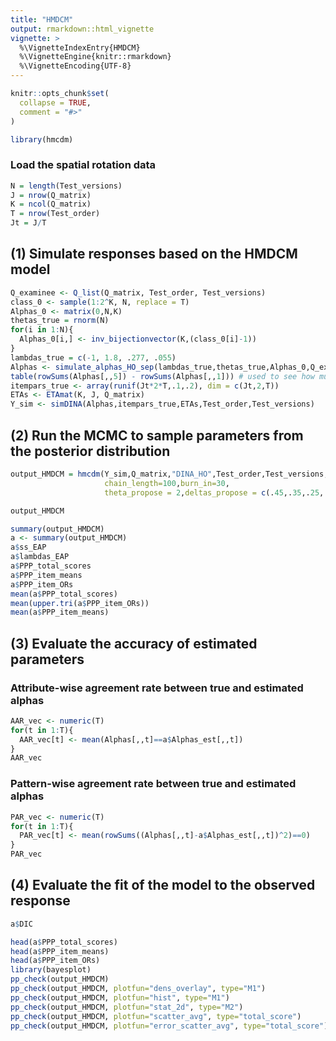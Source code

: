 ```yaml
---
title: "HMDCM"
output: rmarkdown::html_vignette
vignette: >
  %\VignetteIndexEntry{HMDCM}
  %\VignetteEngine{knitr::rmarkdown}
  %\VignetteEncoding{UTF-8}
---
```


```r
knitr::opts_chunk$set(
  collapse = TRUE,
  comment = "#>"
)
```

```r
library(hmcdm)
```

### Load the spatial rotation data

```r
N = length(Test_versions)
J = nrow(Q_matrix)
K = ncol(Q_matrix)
T = nrow(Test_order)
Jt = J/T
```


## (1) Simulate responses based on the HMDCM model

```r
Q_examinee <- Q_list(Q_matrix, Test_order, Test_versions)
class_0 <- sample(1:2^K, N, replace = T)
Alphas_0 <- matrix(0,N,K)
thetas_true = rnorm(N)
for(i in 1:N){
  Alphas_0[i,] <- inv_bijectionvector(K,(class_0[i]-1))
}
lambdas_true = c(-1, 1.8, .277, .055)
Alphas <- simulate_alphas_HO_sep(lambdas_true,thetas_true,Alphas_0,Q_examinee,T,Jt)
table(rowSums(Alphas[,,5]) - rowSums(Alphas[,,1])) # used to see how much transition has taken place
itempars_true <- array(runif(Jt*2*T,.1,.2), dim = c(Jt,2,T))
ETAs <- ETAmat(K, J, Q_matrix)
Y_sim <- simDINA(Alphas,itempars_true,ETAs,Test_order,Test_versions)
```

## (2) Run the MCMC to sample parameters from the posterior distribution

```r
output_HMDCM = hmcdm(Y_sim,Q_matrix,"DINA_HO",Test_order,Test_versions,
                     chain_length=100,burn_in=30,
                     theta_propose = 2,deltas_propose = c(.45,.35,.25,.06))

output_HMDCM

summary(output_HMDCM)
a <- summary(output_HMDCM)
a$ss_EAP
a$lambdas_EAP
a$PPP_total_scores
a$PPP_item_means
a$PPP_item_ORs
mean(a$PPP_total_scores)
mean(upper.tri(a$PPP_item_ORs))
mean(a$PPP_item_means)
```


## (3) Evaluate the accuracy of estimated parameters

### Attribute-wise agreement rate between true and estimated alphas

```r
AAR_vec <- numeric(T)
for(t in 1:T){
  AAR_vec[t] <- mean(Alphas[,,t]==a$Alphas_est[,,t])
}
AAR_vec
```

### Pattern-wise agreement rate between true and estimated alphas

```r
PAR_vec <- numeric(T)
for(t in 1:T){
  PAR_vec[t] <- mean(rowSums((Alphas[,,t]-a$Alphas_est[,,t])^2)==0)
}
PAR_vec
```


## (4) Evaluate the fit of the model to the observed response

```r
a$DIC

head(a$PPP_total_scores)
head(a$PPP_item_means)
head(a$PPP_item_ORs)
library(bayesplot)
pp_check(output_HMDCM)
pp_check(output_HMDCM, plotfun="dens_overlay", type="M1")
pp_check(output_HMDCM, plotfun="hist", type="M1")
pp_check(output_HMDCM, plotfun="stat_2d", type="M2")
pp_check(output_HMDCM, plotfun="scatter_avg", type="total_score")
pp_check(output_HMDCM, plotfun="error_scatter_avg", type="total_score")
```


